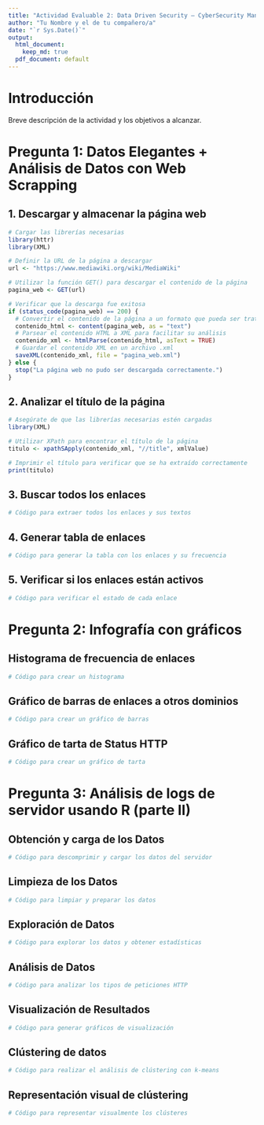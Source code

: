 ```yaml
---
title: "Actividad Evaluable 2: Data Driven Security – CyberSecurity Management"
author: "Tu Nombre y el de tu compañero/a"
date: "`r Sys.Date()`"
output:
  html_document:
    keep_md: true
  pdf_document: default
---
```


# Introducción

Breve descripción de la actividad y los objetivos a alcanzar.

# Pregunta 1: Datos Elegantes + Análisis de Datos con Web Scrapping

## 1. Descargar y almacenar la página web

```r
# Cargar las librerías necesarias
library(httr)
library(XML)

# Definir la URL de la página a descargar
url <- "https://www.mediawiki.org/wiki/MediaWiki"

# Utilizar la función GET() para descargar el contenido de la página
pagina_web <- GET(url)

# Verificar que la descarga fue exitosa
if (status_code(pagina_web) == 200) {
  # Convertir el contenido de la página a un formato que pueda ser tratado en R
  contenido_html <- content(pagina_web, as = "text")
  # Parsear el contenido HTML a XML para facilitar su análisis
  contenido_xml <- htmlParse(contenido_html, asText = TRUE)
  # Guardar el contenido XML en un archivo .xml
  saveXML(contenido_xml, file = "pagina_web.xml")
} else {
  stop("La página web no pudo ser descargada correctamente.")
}
```

## 2. Analizar el título de la página

```r
# Asegúrate de que las librerías necesarias estén cargadas
library(XML)

# Utilizar XPath para encontrar el título de la página
titulo <- xpathSApply(contenido_xml, "//title", xmlValue)

# Imprimir el título para verificar que se ha extraído correctamente
print(titulo)
```

## 3. Buscar todos los enlaces

```r
# Código para extraer todos los enlaces y sus textos
```

## 4. Generar tabla de enlaces

```r
# Código para generar la tabla con los enlaces y su frecuencia
```

## 5. Verificar si los enlaces están activos

```r
# Código para verificar el estado de cada enlace
```

# Pregunta 2: Infografía con gráficos

## Histograma de frecuencia de enlaces

```r
# Código para crear un histograma
```

## Gráfico de barras de enlaces a otros dominios

```r
# Código para crear un gráfico de barras
```

## Gráfico de tarta de Status HTTP

```r
# Código para crear un gráfico de tarta
```

# Pregunta 3: Análisis de logs de servidor usando R (parte II)

## Obtención y carga de los Datos

```r
# Código para descomprimir y cargar los datos del servidor
```

## Limpieza de los Datos

```r
# Código para limpiar y preparar los datos
```

## Exploración de Datos

```r
# Código para explorar los datos y obtener estadísticas
```

## Análisis de Datos

```r
# Código para analizar los tipos de peticiones HTTP
```

## Visualización de Resultados

```r
# Código para generar gráficos de visualización
```

## Clústering de datos

```r
# Código para realizar el análisis de clústering con k-means
```

## Representación visual de clústering

```r
# Código para representar visualmente los clústeres
```
